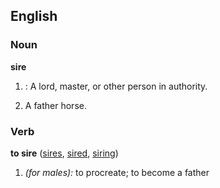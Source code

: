 ==English==

===Noun===
'''sire'''
# {{dated}}: A lord, master, or other person in authority.
# A father horse.

===Verb===
'''to sire'''  ([[sires]], [[sired]], [[siring]])
# ''(for males):'' to procreate; to become a father